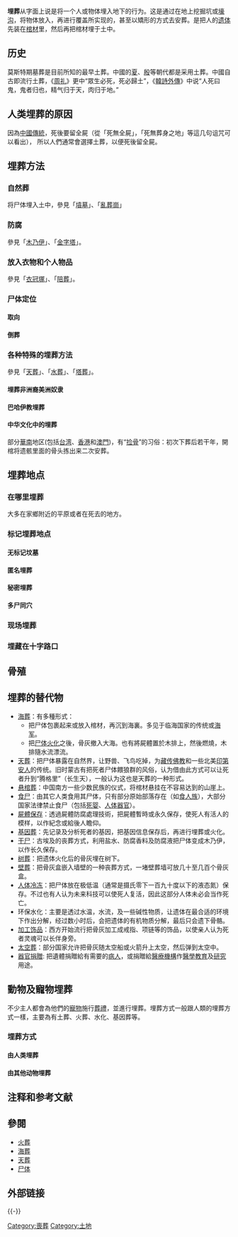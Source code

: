 {{unreferenced|time=2019-07-07T18:20:01+00:00}}
{{Expand|time=2012-7-24}}
'''埋葬'''从字面上说是将一个人或物体埋入地下的行为。这是通过在地上挖掘坑或[[壕溝|壕沟]]，将物体放入，再进行覆盖所实现的，甚至以矯形的方式去安葬。是把人的[[屍體|遗体]]先装在[[棺材|棺材]]里，然后再把棺材埋于土中。

==历史==
莫斯特期墓葬是目前所知的最早土葬。中國的[[夏朝|夏]]、[[商朝|殷]]等朝代都是采用土葬。中國自古即流行土葬，《[[周礼|周礼]]》更中“眾生必死，死必歸土”，《[[韓詩外傳|韓詩外傳]]》中说“人死曰鬼，鬼者归也，精气归于天，肉归于地。”

==人类埋葬的原因==
因為[[中國|中國]][[中國傳統|傳統]]，死後要留全屍（從「死無全屍」，「死無葬身之地」等這几句诅咒可以看出），
所以人們通常會選擇土葬，以便死後留全屍。

==埋葬方法==
===自然葬===
将尸体埋入土中，參見「[[墳墓|墳墓]]」、「[[亂葬崗|亂葬崗]]」
===防腐===
參見「[[木乃伊|木乃伊]]」、「[[金字塔|金字塔]]」。
===放入衣物和个人物品===
參見「[[衣冠塚|衣冠塚]]」、「[[陪葬|陪葬]]」。
===尸体定位===
====取向====
====倒葬====
===各种特殊的埋葬方法===
參見「[[天葬|天葬]]」、「[[水葬|水葬]]」、「[[塔葬|塔葬]]」。
====埋葬非洲裔美洲奴隶====

====巴哈伊教埋葬====
====中华文化中的埋葬====
部分[[華南|華南]]地区(包括[[台湾|台湾]]、[[香港|香港]]和[[澳門|澳門]])，有“[[捡骨|捡骨]]”的习俗：初次下葬后若干年，開棺将遗骸里面的骨头拣出来二次安葬。

==埋葬地点==
===在哪里埋葬===
大多在家鄉附近的平原或者在死去的地方。

===标记埋葬地点===
====无标记坟墓====
====匿名埋葬====
====秘密埋葬====
====多尸同穴====
===现场埋葬===
===埋藏在十字路口===

==骨殖==
==埋葬的替代物==
*[[海葬|海葬]]：有多種形式：
** 把尸体包裹起来或放入棺材，再沉到海裏。多见于临海国家的传统或[[海军|海军]]。
** 把[[火葬|尸体火化]]之後，骨灰撤入大海。也有將屍體置於木排上，然後燃燒，木排隨水流漂流。
* [[天葬|天葬]]：把尸体暴露在自然界，让野兽、飞鸟吃掉，为[[藏传佛教|藏传佛教]]和一些北美[[印第安人|印第安人]]的传统。旧时蒙古有把死者尸体餵狼群的风俗，认为借由此方式可以让死者升到“腾格里”（长生天），一般认为这也是天葬的一种形式。
*[[悬棺葬|悬棺葬]]：中国南方一些少数民族的仪式，将棺材悬挂在不容易达到的山崖上。
*[[食尸|食尸]]：由其它人类食用其尸体，只有部分原始部落存在（如[[食人族|食人族]]），大部分国家法律禁止食尸（包括[[死婴|死婴]]、[[人体器官|人体器官]]）。
*[[屍體保存|屍體保存]]：透過屍體防腐處理技術，把屍體暫時或永久保存，使死人有活人的模样，以作紀念或給後人瞻仰。
*[[基因葬|基因葬]]：先记录及分析死者的基因，把基因信息保存后，再进行埋葬或火化。
*[[干尸|干尸]]：古埃及的丧葬方式，利用盐水、防腐香料及防腐液把尸体变成木乃伊，以作长久保存。
*[[树葬|树葬]]：把遗体火化后的骨灰埋在树下。
*[[壁葬|壁葬]]：把骨灰盒嵌入墙壁的一种丧葬方式，一堵壁葬墙可放几十至几百个骨灰盒。
*[[人体冷冻|人体冷冻]]：把尸体放在极低温（通常是摄氏零下一百九十度以下的液态氮）保存。不过也有人认为未来科技可以使死人复活，因此这部分人体未必会当作死亡。
*环保水化：主要是透过水温，水流，及一些碱性物质，让遗体在最合适的环境下作出分解，经过数小时后，会把遗体的有机物质分解，最后只会遗下骨骼。
* [[加工饰品|加工饰品]]：西方开始流行把骨灰加工成戒指、项链等的饰品，以使亲人认为死者灵魂可以长伴身旁。
* [[太空葬|太空葬]]：部分国家允许把骨灰随太空船或火箭升上太空，然后弹到太空中。
* [[器官捐贈|器官捐贈]]: 把遺體捐贈給有需要的[[病人|病人]]，或捐贈給[[醫療機構|醫療機構]]作[[醫學|醫學]][[教育|教育]]及[[研究|研究]]用途。

==動物及寵物埋葬==
不少主人都會為他們的[[寵物|寵物]]施行[[葬禮|葬禮]]，並進行埋葬。埋葬方式一般跟人類的埋葬方式一樣，主要為有土葬、火葬、水化、基因葬等。

===埋葬方式===
====由人类埋葬====
====由其他动物埋葬====

==注释和参考文献==

==參閱==
*[[火葬|火葬]]
*[[海葬|海葬]]
*[[天葬|天葬]]
*[[尸体|尸体]]

==外部链接== 
{{Portal|死亡|Skull 2.svg}}
{{-}}
{{Death and related topics}}

[[Category:喪葬|Category:喪葬]]
[[Category:土地|Category:土地]]